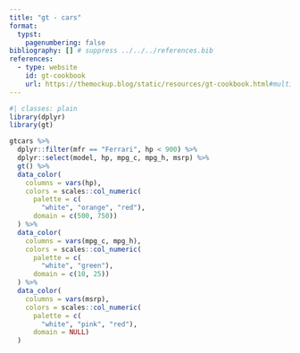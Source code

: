 ```yaml
---
title: "gt - cars"
format:
  typst:
    pagenumbering: false
bibliography: [] # suppress ../../../references.bib
references:
  - type: website
    id: gt-cookbook
    url: https://themockup.blog/static/resources/gt-cookbook.html#multiple-colors
---
```


```{=typst}
#set page(
  numbering: none
)
```

```r
#| classes: plain
library(dplyr)
library(gt)

gtcars %>%
  dplyr::filter(mfr == "Ferrari", hp < 900) %>%
  dplyr::select(model, hp, mpg_c, mpg_h, msrp) %>%
  gt() %>%
  data_color(
    columns = vars(hp),
    colors = scales::col_numeric(
      palette = c(
        "white", "orange", "red"),
      domain = c(500, 750))
  ) %>%
  data_color(
    columns = vars(mpg_c, mpg_h),
    colors = scales::col_numeric(
      palette = c(
        "white", "green"),
      domain = c(10, 25))
  ) %>%
  data_color(
    columns = vars(msrp),
    colors = scales::col_numeric(
      palette = c(
        "white", "pink", "red"),
      domain = NULL)
  )
```